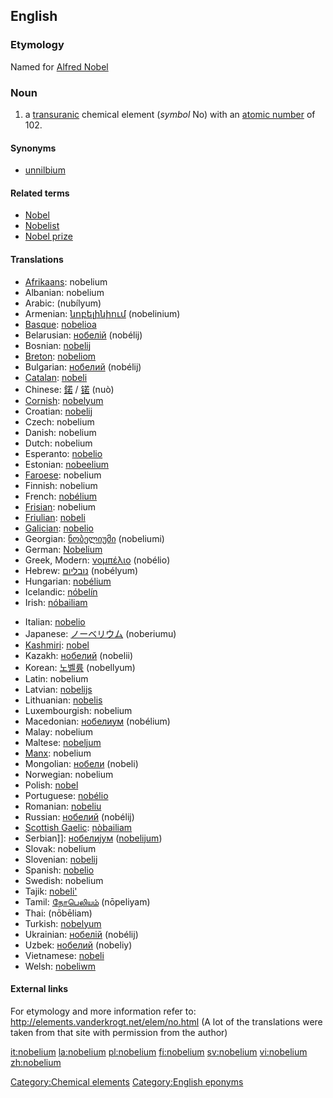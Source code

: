 {{see|Nobelium}}
==English==
{{elements|No|mendelevium|Md|lawrencium|Lr}}

===Etymology===
Named for [[w:Alfred Nobel|Alfred Nobel]]

=== Noun ===
{{en-noun-unc}}
{{wikipedia}}

# a [[transuranic]] chemical element (''symbol'' No) with an [[atomic number]] of 102.

====Synonyms====
*[[unnilbium]]

====Related terms====
*[[w:Alfred Nobel|Nobel]]
*[[Nobelist]]
*[[Nobel prize]]

==== Translations ====
{{top}}
*[[Afrikaans]]: nobelium
*Albanian: nobelium
*Arabic: {{ARchar|[[نوبليوم]]}} (nubílyum) {{m}}
*Armenian: [[նոբելինիում]] (nobelinium)
*[[Basque]]: [[nobelioa]]
*Belarusian: [[нобелiй]] (nobélij) {{m}}
*Bosnian: [[nobelij]]
*[[Breton]]: [[nobeliom]]
*Bulgarian: [[нобелий]] (nobélij) {{m}}
*[[Catalan]]: [[nobeli]]
*Chinese: [[鍩]] / [[锘]] (nuò)
*[[Cornish]]: [[nobelyum]]
*Croatian: [[nobelij]]
*Czech: nobelium
*Danish: nobelium
*Dutch: nobelium {{n}}
*Esperanto: [[nobelio]]
*Estonian: [[nobeelium]]
*[[Faroese]]: nobelium
*Finnish: nobelium
*French: [[nobélium]] {{m}}
*[[Frisian]]: nobelium
*[[Friulian]]: [[nobeli]]
*[[Galician]]: [[nobelio]]
*Georgian: [[ნობელიუმი]] (nobeliumi)
*German: [[Nobelium]] {{n}}
*Greek, Modern: [[νομπέλιο]] (nobélio) {{n}}
*Hebrew: [[נובליום]] (nobélyum)
*Hungarian: [[nobélium]]
*Icelandic: [[nóbelín]]
*Irish: [[nóbailiam]]
{{mid}}
*Italian: [[nobelio]] {{m}}
*Japanese: [[ノーベリウム]] (noberiumu)
*[[Kashmiri]]: [[nobel]]
*Kazakh: [[нобелий]] (nobelii)
*Korean: [[노벨륨]] (nobellyum)
*Latin: nobelium
*Latvian: [[nobelijs]]
*Lithuanian: [[nobelis]]
*Luxembourgish: nobelium
*Macedonian: [[нобелиум]] (nobélium) {{m}}
*Malay: nobelium
*Maltese: [[nobeljum]]
*[[Manx]]: nobelium
*Mongolian: [[нобели]] (nobeli)
*Norwegian: nobelium
*Polish: [[nobel]] {{m}}
*Portuguese: [[nobélio]] {{m}}
*Romanian: [[nobeliu]] {{n}}
*Russian: [[нобелий]] (nobélij) {{m}}
*[[Scottish Gaelic]]: [[nòbailiam]]
*Serbian]]: [[нобелиjум]] ([[nobelijum]]) {{m}}
*Slovak: nobelium
*Slovenian: [[nobelij]]
*Spanish: [[nobelio]] {{m}}
*Swedish: nobelium
*Tajik: [[nobeli']]
*Tamil: [[நோபெலியம்]] (nōpeliyam)
*Thai: {{THchar|[[โนเบเลียม]]}} (nōbēliam)
*Turkish: [[nobelyum]]
*Ukrainian: [[нобелiй]] (nobélij) {{m}}
*Uzbek: [[нобелий]] (nobeliy)
*Vietnamese: [[nobeli]]
*Welsh: [[nobeliwm]]
{{bottom}}

====External links====
For etymology and more information refer to:
http://elements.vanderkrogt.net/elem/no.html
(A lot of the translations were taken from that site with permission from the author)

[[Category:Chemical elements]]
[[Category:English eponyms]]<!--SOED-->

[[it:nobelium]]
[[la:nobelium]]
[[pl:nobelium]]
[[fi:nobelium]]
[[sv:nobelium]]
[[vi:nobelium]]
[[zh:nobelium]]